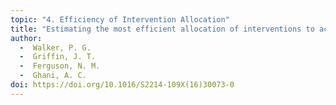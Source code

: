```yaml
---
topic: "4. Efficiency of Intervention Allocation"
title: "Estimating the most efficient allocation of interventions to achieve reductions in Plasmodium falciparum malaria burden and transmission in Africa: a modelling study"
author: 
  -  Walker, P. G.
  -  Griffin, J. T.
  -  Ferguson, N. M.
  -  Ghani, A. C.
doi: https://doi.org/10.1016/S2214-109X(16)30073-0
---
```

